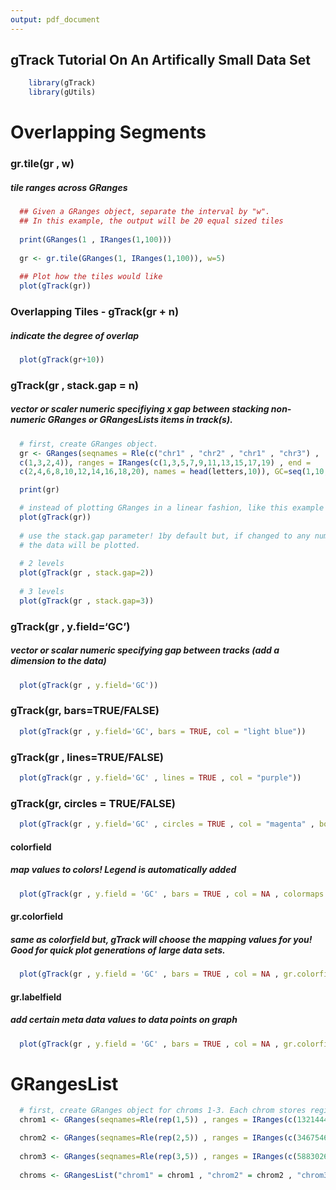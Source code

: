```yaml
---
output: pdf_document
---
```

## gTrack Tutorial On An Artifically Small Data Set 

```r
    library(gTrack)
    library(gUtils) 
```

# Overlapping Segments 
### gr.tile(gr , w)
##### tile ranges across GRanges 
  
``` r
  ## Given a GRanges object, separate the interval by "w". 
  ## In this example, the output will be 20 equal sized tiles
    
  print(GRanges(1 , IRanges(1,100)))
  
  gr <- gr.tile(GRanges(1, IRanges(1,100)), w=5)
     
  ## Plot how the tiles would like 
  plot(gTrack(gr))
``` 

### Overlapping Tiles - gTrack(gr + n)
##### indicate the degree of overlap
``` r
  plot(gTrack(gr+10))
``` 

### gTrack(gr , stack.gap = n) 
##### vector or scaler numeric specifiying x gap between stacking non-numeric GRanges or GRangesLists items in track(s). 
``` r
  # first, create GRanges object.
  gr <- GRanges(seqnames = Rle(c("chr1" , "chr2" , "chr1" , "chr3") ,
  c(1,3,2,4)), ranges = IRanges(c(1,3,5,7,9,11,13,15,17,19) , end =
  c(2,4,6,8,10,12,14,16,18,20), names = head(letters,10)), GC=seq(1,10,length=10), name=seq(5,10,length=10))

  print(gr)

  # instead of plotting GRanges in a linear fashion, like this example 
  plot(gTrack(gr))
  
  # use the stack.gap parameter! 1by default but, if changed to any numeric(n), n levels will be created where 
  # the data will be plotted. 
  
  # 2 levels 
  plot(gTrack(gr , stack.gap=2))
    
  # 3 levels
  plot(gTrack(gr , stack.gap=3))
```  
  
### gTrack(gr , y.field='GC')
##### vector or scalar numeric specifying gap between tracks (add a dimension to the data) 
``` r
  plot(gTrack(gr , y.field='GC'))
```

### gTrack(gr, bars=TRUE/FALSE)
``` r
  plot(gTrack(gr , y.field='GC', bars = TRUE, col = "light blue"))
```    

### gTrack(gr , lines=TRUE/FALSE)
```r
  plot(gTrack(gr , y.field='GC' , lines = TRUE , col = "purple"))
```

### gTrack(gr, circles = TRUE/FALSE)
```r
  plot(gTrack(gr , y.field='GC' , circles = TRUE , col = "magenta" , border='60'))
``` 
 
#### colorfield 
##### map values to colors! Legend is automatically added 
```r
  plot(gTrack(gr , y.field = 'GC' , bars = TRUE , col = NA , colormaps = list(GC = c("1"="red" , "2" = "blue" , "3"="magenta", "4"="light blue" ,"5"="black" , "6"="green", "7"="brown" , "8"="pink", "9"="yellow", "10" = "orange")) ))
```

#### gr.colorfield 
##### same as colorfield but, gTrack will choose the mapping values for you! Good for quick plot generations of large data sets. 
```r
  plot(gTrack(gr , y.field = 'GC' , bars = TRUE , col = NA , gr.colorfield = "GC"))
```


#### gr.labelfield 
##### add certain meta data values to data points on graph 
```r
  plot(gTrack(gr , y.field = 'GC' , bars = TRUE , col = NA , gr.colorfield = "GC", gr.labelfield="name" ))
```

# GRangesList

```r
  # first, create GRanges object for chroms 1-3. Each chrom stores regions of exons
  chrom1 <- GRanges(seqnames=Rle(rep(1,5)) , ranges = IRanges(c(13214448,13377047,17190862,17284920,30741950) , end=c(13376489,17190004,17283075,30741656,30745210)))

  chrom2 <- GRanges(seqnames=Rle(rep(2,5)) , ranges = IRanges(c(34675467,34737163,50880025,50882016,51098931) , end = c(34737057,50879519,50880979,51089715,51099793)))
  
  chrom3 <- GRanges(seqnames=Rle(rep(3,5)) , ranges = IRanges(c(5883026,5888521,6651128,6655078,10251906) , end = c(5887648,6646543,6653332,10245198,10254797)))
  
  chroms <- GRangesList("chrom1" = chrom1 , "chrom2" = chrom2 , "chrom3" = chrom3)
```